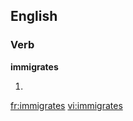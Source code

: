 
==English==

===Verb===
'''immigrates'''

# {{third-person singular of|[[immigrate]]}}

[[fr:immigrates]]
[[vi:immigrates]]